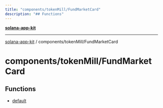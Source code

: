 ```yaml
---
title: "components/tokenMill/FundMarketCard"
description: "## Functions"
---
```


[**solana-app-kit**](../../../README.mdx)

***

[solana-app-kit](../../../README.mdx) / components/tokenMill/FundMarketCard

# components/tokenMill/FundMarketCard

## Functions

- [default](functions/default.mdx)
